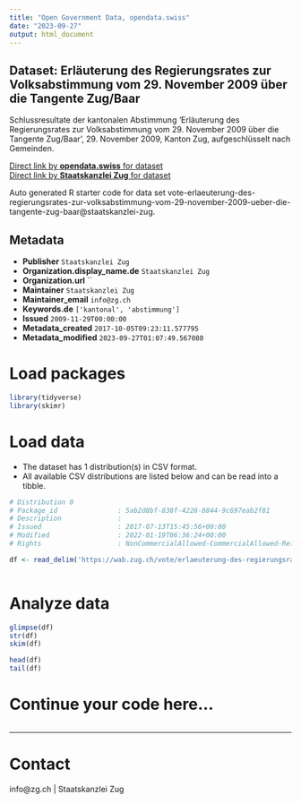 ```yaml
---
title: "Open Government Data, opendata.swiss"
date: "2023-09-27"
output: html_document
---
```


## Dataset: Erläuterung des Regierungsrates zur Volksabstimmung vom 29. November 2009 über die Tangente Zug/Baar

Schlussresultate der kantonalen Abstimmung 'Erläuterung des Regierungsrates zur Volksabstimmung vom 29. November 2009 über die Tangente Zug/Baar', 29. November 2009, Kanton Zug, aufgeschlüsselt nach Gemeinden.

[Direct link by **opendata.swiss** for dataset](https://opendata.swiss/de/dataset/erlauterung-des-regierungsrates-zur-volksabstimmung-vom-29-november-2009-uber-die-tangente-zug-)<br>
[Direct link by **Staatskanzlei Zug** for dataset](https://wab.zug.ch/vote/erlaeuterung-des-regierungsrates-zur-volksabstimmung-vom-29-november-2009-ueber-die-tangente-zug-baar/data)

Auto generated R starter code for data set vote-erlaeuterung-des-regierungsrates-zur-volksabstimmung-vom-29-november-2009-ueber-die-tangente-zug-baar@staatskanzlei-zug.

## Metadata

- **Publisher** `Staatskanzlei Zug`
- **Organization.display_name.de** `Staatskanzlei Zug`
- **Organization.url** ``
- **Maintainer** `Staatskanzlei Zug`
- **Maintainer_email** `info@zg.ch`
- **Keywords.de** `['kantonal', 'abstimmung']`
- **Issued** `2009-11-29T00:00:00`
- **Metadata_created** `2017-10-05T09:23:11.577795`
- **Metadata_modified** `2023-09-27T01:07:49.567080`


# Load packages

```r

library(tidyverse)
library(skimr)

```

# Load data

-   The dataset has 1 distribution(s) in CSV format.
-   All available CSV distributions are listed below and can be read into a tibble.

```r

# Distribution 0
# Package_id               : 5ab2d8bf-838f-4228-8844-9c697eab2f81
# Description              : 
# Issued                   : 2017-07-13T15:45:56+00:00
# Modified                 : 2022-01-19T06:36:24+00:00
# Rights                   : NonCommercialAllowed-CommercialAllowed-ReferenceRequired

df <- read_delim('https://wab.zug.ch/vote/erlaeuterung-des-regierungsrates-zur-volksabstimmung-vom-29-november-2009-ueber-die-tangente-zug-baar/data-csv')



```

# Analyze data

```r

glimpse(df)
str(df)
skim(df)

head(df)
tail(df)

```

# Continue your code here...

```r

```

------------------------------------------------------------------------

# Contact

info@zg.ch | Staatskanzlei Zug
